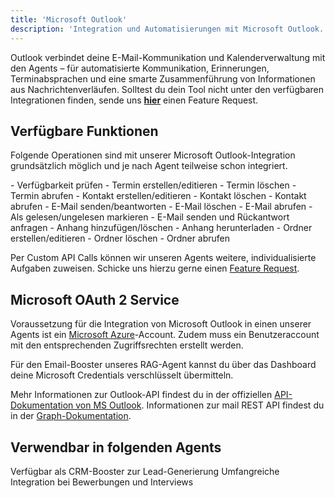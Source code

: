 ```yaml
---
title: 'Microsoft Outlook'
description: 'Integration und Automatisierungen mit Microsoft Outlook.'
---
```


Outlook verbindet deine E-Mail-Kommunikation und Kalenderverwaltung mit den Agents – für automatisierte Kommunikation, Erinnerungen, Terminabsprachen und eine smarte Zusammenführung von Informationen aus Nachrichtenverläufen.
<Info>Solltest du dein Tool nicht unter den verfügbaren Integrationen finden, sende uns <a href="mailto:support@pzlr.ai">**hier**</a> einen Feature Request.</Info>

## Verfügbare Funktionen

Folgende Operationen sind mit unserer Microsoft Outlook-Integration grundsätzlich möglich und je nach Agent teilweise schon integriert.

<AccordionGroup>

  <Accordion title="Kalender">
    - Verfügbarkeit prüfen
    - Termin erstellen/editieren
    - Termin löschen
    - Termin abrufen
  </Accordion>

  <Accordion title="Kontakt">
    - Kontakt erstellen/editieren
    - Kontakt löschen
    - Kontakt abrufen
  </Accordion>

  <Accordion title="E-Mail">
    - E-Mail senden/beantworten
    - E-Mail löschen
    - E-Mail abrufen
    - Als gelesen/ungelesen markieren
    - E-Mail senden und Rückantwort anfragen
  </Accordion>

  <Accordion title="E-Mail Anhang">
    - Anhang hinzufügen/löschen
    - Anhang herunterladen
  </Accordion>

  <Accordion title="Ordner">
    - Ordner erstellen/editieren
    - Ordner löschen
    - Ordner abrufen
  </Accordion>

</AccordionGroup>

Per Custom API Calls können wir unseren Agents weitere, individualisierte Aufgaben zuweisen. Schicke uns hierzu gerne einen <a href="mailto:support@pzlr.ai">Feature Request</a>.

## Microsoft OAuth 2 Service

Voraussetzung für die Integration von Microsoft Outlook in einen unserer Agents ist ein [Microsoft Azure](https://azure.microsoft.com/de-de/)-Account. Zudem muss ein Benutzeraccount mit den entsprechenden Zugriffsrechten erstellt werden.

Für den Email-Booster unseres RAG-Agent kannst du über das Dashboard deine Microsoft Credentials verschlüsselt übermitteln.

<Note>Mehr Informationen zur Outlook-API findest du in der offiziellen [API-Dokumentation von MS Outlook](https://learn.microsoft.com/en-us/outlook/rest/reference). Informationen zur mail REST API findest du in der [Graph-Dokumentation](https://learn.microsoft.com/en-us/graph/api/resources/mail-api-overview?view=graph-rest-1.0).</Note>

## Verwendbar in folgenden Agents

<CardGroup cols={2}>
  <Card title="RAG-Agent" href="/upgrades/booster#crm-integration">
    Verfügbar als CRM-Booster zur Lead-Generierung
  </Card>
  <Card title="Recruiting-Agent" href="/recruiting-agent/comingsoon">
    Umfangreiche Integration bei Bewerbungen und Interviews
  </Card>
  
</CardGroup>